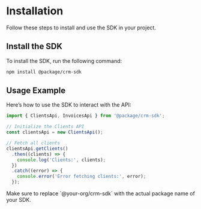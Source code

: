 # Installation

<Callout type="info">
  Follow these steps to install and use the SDK in your project.
</Callout>

## Install the SDK

To install the SDK, run the following command:

```bash
npm install @package/crm-sdk
```

## Usage Example

Here’s how to use the SDK to interact with the API:

```ts
import { ClientsApi, InvoicesApi } from '@package/crm-sdk';

// Initialize the Clients API
const clientsApi = new ClientsApi();

// Fetch all clients
clientsApi.getClients()
  .then((clients) => {
    console.log('Clients:', clients);
  })
  .catch((error) => {
    console.error('Error fetching clients:', error);
  });
```

<Callout type="tip">
  Make sure to replace `@your-org/crm-sdk` with the actual package name of your SDK.
</Callout>
